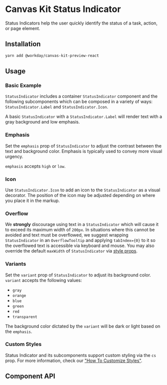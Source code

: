 
<Meta of={StatusIndicatorStories} />

# Canvas Kit Status Indicator

Status Indicators help the user quickly identify the status of a task, action, or page element.

## Installation

```sh
yarn add @workday/canvas-kit-preview-react
```

## Usage

### Basic Example

`StatusIndicator` includes a container `StatusIndicator` component and the following subcomponents
which can be composed in a variety of ways: `StatusIndicator.Label` and `StatusIndicator.Icon`.

A basic `StatusIndicator` with a `StatusIndicator.Label` will render text with a gray background and
low emphasis.

<ExampleCodeBlock of={StatusIndicatorStories.Basic} />

### Emphasis

Set the `emphasis` prop of `StatusIndicator` to adjust the contrast between the text and background
color. Emphasis is typically used to convey more visual urgency.

`emphasis` accepts `high` or `low`.

<ExampleCodeBlock of={StatusIndicatorStories.Emphasis} />

### Icon

Use `StatusIndicator.Icon` to add an icon to the `StatusIndicator` as a visual decorator. The
position of the icon may be adjusted depending on where you place it in the markup.

<ExampleCodeBlock of={StatusIndicatorStories.Icon} />

### Overflow

We **strongly** discourage using text in a `StatusIndicator` which will cause it to exceed its
maximum width of `200px`. In situations where this cannot be avoided and text must be overflowed, we
suggest wrapping `StatusIndicator` in an `OverflowTooltip` and applying `tabIndex={0}` to it so the
overflowed text is accessible via keyboard and mouse. You may also override the default `maxWidth`
of `StatusIndicator` via [style props](/getting-started/for-developers/resources/style-props/).

<ExampleCodeBlock of={StatusIndicatorStories.Overflow} />

### Variants

Set the `variant` prop of `StatusIndicator` to adjust its background color. `variant` accepts the
following values:

- `gray`
- `orange`
- `blue`
- `green`
- `red`
- `transparent`

The background color dictated by the `variant` will be dark or light based on the `emphasis`.

<ExampleCodeBlock of={StatusIndicatorStories.Variants} />

### Custom Styles

Status Indicator and its subcomponents support custom styling via the `cs` prop. For more
information, check our
["How To Customize Styles"](https://workday.github.io/canvas-kit/?path=/docs/styling-how-to-customize-styles--page).

## Component API

<SymbolDoc name="StatusIndicator" fileName="/preview-react/" />
